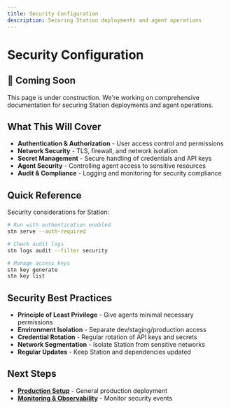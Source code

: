 ```yaml
---
title: Security Configuration
description: Securing Station deployments and agent operations
---
```


# Security Configuration

## 🚧 Coming Soon

This page is under construction. We're working on comprehensive documentation for securing Station deployments and agent operations.

## What This Will Cover

- **Authentication & Authorization** - User access control and permissions
- **Network Security** - TLS, firewall, and network isolation
- **Secret Management** - Secure handling of credentials and API keys
- **Agent Security** - Controlling agent access to sensitive resources
- **Audit & Compliance** - Logging and monitoring for security compliance

## Quick Reference

Security considerations for Station:

```bash
# Run with authentication enabled
stn serve --auth-required

# Check audit logs
stn logs audit --filter security

# Manage access keys
stn key generate
stn key list
```

## Security Best Practices

- **Principle of Least Privilege** - Give agents minimal necessary permissions
- **Environment Isolation** - Separate dev/staging/production access
- **Credential Rotation** - Regular rotation of API keys and secrets
- **Network Segmentation** - Isolate Station from sensitive networks
- **Regular Updates** - Keep Station and dependencies updated

## Next Steps

- **[Production Setup](/station/en/deployment/production)** - General production deployment
- **[Monitoring & Observability](/station/en/deployment/monitoring)** - Monitor security events